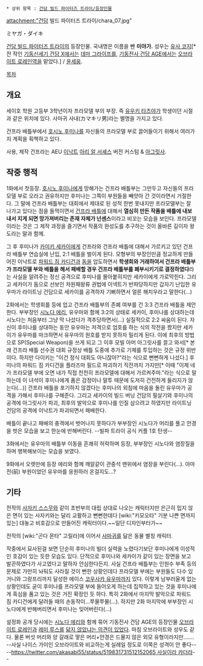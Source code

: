  * 상위 항목 : [[건담 빌드 파이터즈 트라이/등장인물]]

attachment:"건담 빌드 파이터즈 트라이/chara_07.jpg"

ミヤガ・ダイキ

[[건담 빌드 파이터즈 트라이]]의 등장인물. 국내명은 이름을 뺀 '''미야가.''' 성우는 [[유사 코지]][* 전 작인 [[기동신세기 건담 X]]에서는 [[데마 그라이프]]를, [[기동전사 건담 AGE]]에서는 [[오브라이트 로레인]]역을 맡았다.] / [[윤세웅]].

[[목차]]
== 개요 ==
세이호 학원 고등부 3학년이자 프라모델 부의 부장. 즉 [[유우키 타츠야]]가 학생이던 시절과 같은 위치에 있다. 사마귀 사내(カマキリ男)라는 별명을 가지고 있다.

건프라 배틀부에서 [[호시노 후미나]]를 자신들의 프라모델 부로 끌어들이기 위해서 여러가지 계획을 획책하고 있다.

사용, 제작 건프라는 AEU [[이낙트]] [[아리 알 서셰스]] 버전 커스텀 & [[아그릿사]].

== 작중 행적 ==
1화에서 첫등장. [[호시노 후미나]]에게 망해가는 건프라 배틀부는 그만두고 자신들의 프라모델 부로 오라고 권유하지만 후미나는 그쪽이 부원들을 빼앗아 간 것이라면서 거절한다. 그 말에 건프라 배틀부는 대회에서 제대로 된 성적 한번 못내지만 프라모델부는 잘 나가고 있다는 점을 들먹이면서 [[건프라 배틀]]에 대해서 '''열심히 만든 작품을 배틀에 내보내서 지게 되면 망가져버리는 존재 자체가 넌센스'''이라고 비꼬는 모습을 보인다. 프라모델이라는 것은 그 제작 과정을 즐기면서 작품의 완성도를 추구하는 것이 올바른 길이자 왕도라는 말과 함께.

그 후 후미나가 [[카미키 세카이]]에게 건프라와 건프라 배틀에 대해서 가르키고 있던 건프라 배틀부 연습실에 난입, 2:1 배틀을 벌이게 된다. 모형부의 부장인만큼 정교하게 만들어진 이낙트로 [[파워드 짐 카디건]]과 [[돔]]을 압도하면서 '''학생회와 거래하여서 건프라 배틀부가 프라모델 부와 배틀을 해서 패배할 경우 건프라 배틀부를 폐부시키기로 결정하였다'''라는 사실을 알려주는 정신 공격으로 후미나를 몰아붙히지만 세카이에게 가로막힌다. 그리고 세카이가 돔으로 선보인 차원패왕류 권법에 이넥트가 반파당하지만 갑자기 난입한 유우마가 라이트닝 건담으로 세카이를 공격하자 기뻐하면서 얼른 해치우라고 말한다(...)

2화에서는 학생회를 등에 업고 건프라 배틀부의 존폐 여부를 건 3:3 건프라 배틀을 제안한다. 부부장인 [[시노다 에리]], 유우마와 함께 3:2의 상태로 세카이, 후미나를 상대하는데 시노다는 처음부터 그냥 막 나섰다가 격추당하면서(...) 실질적으로 2:2 싸움이 된다. 자신이 후미나를 상대하는 동안 유우마는 저격으로 엄호를 하는 식의 작전을 짰지만 세카이가 유우마를 마크하면서 유우마의 원호를 받지 못하자 밀리게 된다. 이에 최후의 방법으로 SP(Special Weapon)을 쓰게 되고 그 이후 모빌 아머 아그릿사를 끌고 와서[* 본래 건프라 배틀 선수권 대회 규정상 배틀 도중에 추가로 기체를 투입하는 것은 규정 위반이다. 하지만 다이키는 "이건 정식 대회도 아니잖아?"라는 식으로 뻔뻔하게 나섰다.] 후미나의 파워드 짐 카디건을 플라즈마 필드로 파괴하기 직전까지 가지만[* 이때 "이제 네가 프라모델 부에 오면 내가 직접 천천히 프라모델에 대해서 가르켜주마."라는 식으로 말하는데 이 녀석이 후미나에게 품은 감정이나 말투 때문에 도저히 건전하게 들리지가 않는다(...)] 건프라 배틀을 포기하지 않겠다는 후미나의 외침에 마음을 돌린 유우마가 공격을 가해서 후미나를 구해준다. 그리고 세카이의 빌드 버닝 건담의 필살기와 후미나의 공격에 아그릿사가 파괴, 최후의 발악으로 후미나를 인질 삼으려고 하였지만 라이트닝 건담의 공격에 이낙트가 파괴되면서 패배한다.

배틀이 끝나고 패배의 충격에서 벗어나지 못하다가 부부장인 시노다가 머리를 풀고 안경을 벗은 모습을 보고 한눈에 반해버린다. --빌파 트라이 공식 커플 1호 탄생--

3화에서는 유우마의 배틀부 이동을 흔쾌히 허락하며 등장, 부부장인 시노다와 염장질을 하며 행복해보이는 모습을 보였다.

9화에서 오렛만에 등장 에리와 함께 깨알같이 관중석 맨위에서 염장을 부린다(...). 아마 전(前) 부원이었던 유우마를 응원하러 온걸지도...?
== 기타 ==
전작의 [[사자키 스스무]]와 같이 초반부의 대립 상대로 나오는 캐릭터지만 은근히 밉지 않은 면이 있는 사자키와는 달리 교활하고 뻔뻔한데다 [wiki:"키모오타" 기분 나쁜 면까지 있는] 대놓고 비호감으로 만들어진 캐릭터이다.~~일단 디자인부터가~~

전작의 [wiki:"곤다 몬타" 고릴라]에 이어서 [[사마귀]]를 닮은 동물 별칭 캐릭터.

작중에서 묘사된걸 보면 단순히 후미나의 빌더 실력을 노렸다기보단 후미나에게 이성적인 호감이 있는 듯한 모습도 있다. 단적으로 후미나와 세카이가 같이 있는 장면을 보고 발끈하였다가 사고였다고 말하자 안심한다든지. 사실 건프라 배틀부는 인원수 부족 등의 문제로 가만히 놔둬도 사라질 것이 뻔한 상황인데다 프라모델 부에는 부원들도 다수 있거니와 그랑프리까지 달성한 에이스 [[코우사카 유우마]]까지 있다. 이렇게 남부러울게 없는 상황인데도 굳이 후미나를 프라모델 부에 들어오게 하는데 집착하고 있는 것을 후미나에게 흑심을 품고 있는 것은 거진 확정인 듯 하다. 특히 2화에서 마지막 발악으로 파워드 짐 카디건에게 달려들 때의 손동작이…쭈물쭈물(…). 하지만 2화 마지막에 부부장인 시노다에게 반해버리면서 후미나는 잊어버린다(...)

설정화 공개 당시에는 [[시노다 에리]]와 함께 묶어 기동전사 건담 AGE의 등장인물 [[오브라이트 로레인]]과 [[레미 루스]]를 [http://s19.postimg.org/k2ps6ydjn/1411731568348.jpg 닮지 않았냐는 의견이 있었다]. 마침 오브라이트와 성우도 같다. 물론 버섯 머리와 양 갈래로 땋은 머리+안경은 드물지 않은 외모 유형이라지만……. --사실 나이스 가이인 오브라이트와 비교하는게 실례일 정도로 이쪽은 성격이 안 좋다-- --[[https://twitter.com/akasabi55/status/519831731512152065 사실이라 카더라]]--
